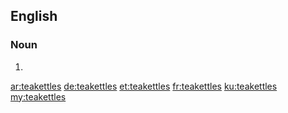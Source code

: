 ==English==

===Noun===
{{head|en}}

# {{plural of|teakettle}}

[[ar:teakettles]]
[[de:teakettles]]
[[et:teakettles]]
[[fr:teakettles]]
[[ku:teakettles]]
[[my:teakettles]]